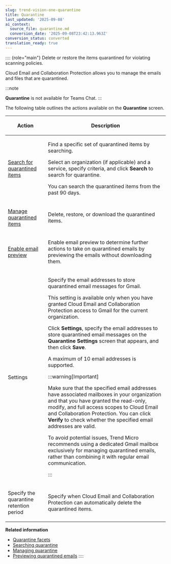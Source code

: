 ```yaml
---
slug: trend-vision-one-quarantine
title: Quarantine
last_updated: '2025-09-08'
ai_context:
  source_file: quarantine.md
  conversion_date: '2025-09-08T23:42:13.963Z'
conversion_status: converted
translation_ready: true
---
```


:::: {role="main"}
Delete or restore the items quarantined for violating scanning policies.

Cloud Email and Collaboration Protection allows you to manage the emails and files that are quarantined.

:::note

**Quarantine** is not available for Teams Chat.
:::

The following table outlines the actions available on the **Quarantine** screen.

<table>
<colgroup>
<col style="width: 25%" />
<col style="width: 75%" />
</colgroup>
<thead>
<tr>
<th><p>Action</p></th>
<th><p>Description</p></th>
</tr>
</thead>
<tbody>
<tr>
<td><p><a href="trend-vision-one-searching-quarantine">Search for quarantined items</a></p></td>
<td><p>Find a specific set of quarantined items by searching.</p>
<p>Select an organization (if applicable) and a service, specify criteria, and click <strong>Search</strong> to search for quarantine.</p>
<p>You can search the quarantined items from the past 90 days.</p></td>
</tr>
<tr>
<td><p><a href="trend-vision-one-managing-quarantine">Manage quarantined items</a></p></td>
<td><p>Delete, restore, or download the quarantined items.</p></td>
</tr>
<tr>
<td><p><a href="trend-vision-one-previewing-quarantined-emails">Enable email preview</a></p></td>
<td><p>Enable email preview to determine further actions to take on quarantined emails by previewing the emails without downloading them.</p></td>
</tr>
<tr>
<td><p>Settings</p></td>
<td><p>Specify the email addresses to store quarantined email messages for Gmail.</p>
<p>This setting is available only when you have granted Cloud Email and Collaboration Protection access to Gmail for the current organization.</p>
<p>Click <strong>Settings</strong>, specify the email addresses to store quarantined email messages on the <strong>Quarantine Settings</strong> screen that appears, and then click <strong>Save</strong>.</p>
<p>A maximum of 10 email addresses is supported.</p>


:::warning[Important]

<p>Make sure that the specified email addresses have associated mailboxes in your organization and that you have granted the read-only, modify, and full access scopes to Cloud Email and Collaboration Protection. You can click <strong>Verify</strong> to check whether the specified email addresses are valid.</p>
<p>To avoid potential issues, Trend Micro recommends using a dedicated Gmail mailbox exclusively for managing quarantined emails, rather than combining it with regular email communication.</p>


:::

</td>
</tr>
<tr>
<td><p>Specify the quarantine retention period</p></td>
<td><p>Specify when Cloud Email and Collaboration Protection can automatically delete the quarantined items.</p></td>
</tr>
</tbody>
</table>

**Related information**

- [Quarantine facets](quarantine-facets.mdx)
- [Searching quarantine](searching-quarantine.mdx)
- [Managing quarantine](managing-quarantine.mdx)
- [Previewing quarantined emails](previewing-quarantined-emails.md "Determine further actions to take on quarantined emails by viewing the email content without download.")
::::
